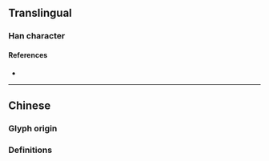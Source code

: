 {{also|嬸}}
{{character info}}
==Translingual==

===Han character===
{{Han char|rn=38|rad=女|as=08|sn=11|four=|canj=VJLL|ids=⿰女审}}

====References====
* {{Han ref|kx=0265.281|hdz=21061.140|uh=5A76|ud=23158}}

----

==Chinese==

===Glyph origin===
{{Han simp|嬸|f=審|t=审}}

===Definitions===
{{zh-see|嬸}}